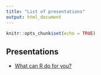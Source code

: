 ```yaml
---
title: "List of presentations"
output: html_document
---
```


```r
knitr::opts_chunk$set(echo = TRUE)
```

## Presentations

- [What can R do for you?](./what-can-r-do-for-you/what-can-r-do-for-you.html#1)